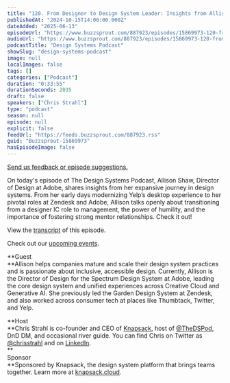 ```yaml
---
title: "120. From Designer to Design System Leader: Insights from Allison Shaw's Career Journey"
publishedAt: "2024-10-15T14:00:00.000Z"
dateAdded: "2025-06-13"
episodeUrl: "https://www.buzzsprout.com/887923/episodes/15869973-120-from-designer-to-design-system-leader-insights-from-allison-shaw-s-career-journey.mp3"
audioUrl: "https://www.buzzsprout.com/887923/episodes/15869973-120-from-designer-to-design-system-leader-insights-from-allison-shaw-s-career-journey.mp3"
podcastTitle: "Design Systems Podcast"
showSlug: "design-systems-podcast"
image: null
localImages: false
tags: []
categories: ["Podcast"]
duration: "0:33:55"
durationSeconds: 2035
draft: false
speakers: ["Chris Strahl"]
type: "podcast"
season: null
episode: null
explicit: false
feedUrl: "https://feeds.buzzsprout.com/887923.rss"
guid: "Buzzsprout-15869973"
hasEpisodeImage: false
---
```

[Send us feedback or episode suggestions.](https://www.buzzsprout.com/twilio/text_messages/887923/open_sms)

On today's episode of The Design Systems Podcast, Allison Shaw, Director of Design at Adobe, shares insights from her expansive journey in design systems. From her early days modernizing Yelp’s desktop experience to her pivotal roles at Zendesk and Adobe, Allison talks openly about transitioning from a designer IC role to management, the power of humility, and the importance of fostering strong mentor relationships. Check it out!  
  
View the [transcript](https://docs.google.com/document/d/1Z-C2F5WNz5LLJRrhyfmcy2IIFR5kmRj6VwCyCuRjQ6c/edit?usp=sharing) of this episode.

Check out our [upcoming events](https://www.knapsack.cloud/events).  

**Guest  
**Allison helps companies mature and scale their design system practices and is passionate about inclusive, accessible design. Currently, Allison is the Director of Design for the Spectrum Design System at Adobe, leading the core design system and unified experiences across Creative Cloud and Generative AI. She previously led the Garden Design System at Zendesk, and also worked across consumer tech at places like Thumbtack, Twitter, and Yelp.

**Host  
**Chris Strahl is co-founder and CEO of [Knapsack](https://www.knapsack.cloud/), host of [@TheDSPod](https://twitter.com/thedspod), DnD DM, and occasional river guide. You can find Chris on Twitter as [@chrisstrahl](https://twitter.com/chrisstrahl) and on [LinkedIn](https://www.linkedin.com/in/chrisstrahl/).  
**  
Sponsor  
**Sponsored by Knapsack, the design system platform that brings teams together. Learn more at [knapsack.cloud](https://www.knapsack.cloud/?utm_source=podcast).

